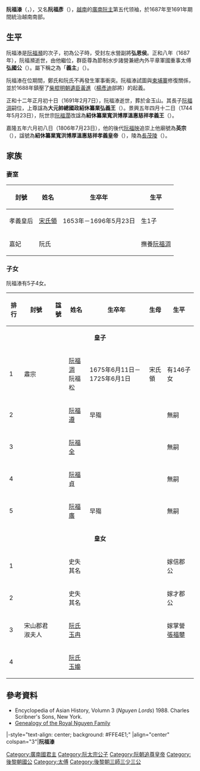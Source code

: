 {{東亞男性歷史人物
|名稱 =阮福溙
|身份 =[[後黎朝|後黎朝]][[阮主|廣南阮主]]
|國家 =[[大越|大越]]
|時代 =[[郑阮纷争|郑阮纷争]]
|主君 =
|屆數 =5
|最高職務 =義主<br/><span style="font-size:smaller;">（1687年—1691年）</span>
|前任 = [[阮福瀕|阮福瀕]]
|繼任 = [[阮福淍|阮福淍]]
|圖片名稱 =
|圖片大小 =
|圖片說明 =
|姓 =
|名 =
|姓名 =
|字 =
|號=
|官職 =
|封爵 =
|封號 =弘國公
|尊號 =義主
|別名 =
|出生日期 ={{birth date|1650|1|22}}<br/>慶德元年十二月二十一日
|出生地點 =
|婚年 =
|逝世日期 ={{death date and age|1691|2|7|1650|1|22}}<br/>正和十二年正月初十日
|逝世地點 =
|廟號 =英宗
|諡號 =紹休纂業弘義王→<br />紹休纂業寬洪博厚溫惠慈祥孝義王→<br />紹休纂業寬洪博厚溫惠慈祥孝義皇帝
|墓葬 =[[長茂陵|長茂陵]]
|祠廟 =
|父親 =[[阮福瀕|阮福瀕]]
|嫡母 =
|母親 =
|元配 =
|正室 =[[宋氏領|宋氏領]]
|妻 =
|側室=
|兄弟 =
|姐妹 =
|子 =[[阮福淍|阮福淍]]
|女 =
|嫡子=
|嫡女=
|庶子=
|庶女=
|其他親屬 =
|功名 = 
|經歷 = 
|著作 =
|注釋 =
}}
'''阮福溙'''（{{vie|v='''Nguyễn Phúc Thái'''|hn=阮福溙}}，{{bd|1650年|1月22日|1691年|2月7日|}}），又名'''阮福彥'''（{{vie|v='''Nguyễn Phúc Ngàn'''|hn=阮福彥}}），[[越南|越南]]的[[廣南國|廣南阮主]]第五代领袖，於1687年至1691年期間統治越南南部。

==生平==
阮福溙是[[阮福瀕|阮福瀕]]的次子，初為公子時，受封左水營副將'''弘恩侯'''。正和八年（1687年），阮福瀕逝世，由他繼位，群臣尊為節制水步諸營兼總內外平章軍國重事太傅'''弘國公'''（{{vie|v=Hoằng Quốc Công|hn=弘國公}}）。屬下稱之為「'''義主'''」（{{vie|v=Chúa Nghĩa|hn=主義}}）。

阮福溙在位期間，鄭氏和阮氏不再發生軍事衝突。阮福溙試圖與[[柬埔寨|柬埔寨]]修復關係，並於1688年鎮壓了[[胡志明市|柴棍]][[反清復明|明朝遺臣]][[黃進_(越南華僑)|黃進]]（[[楊彥迪|楊彥迪]]部將）的起義。

正和十二年正月初十日（1691年2月7日），阮福溙逝世，葬於金玉山。其長子[[阮福淍|阮福淍]]嗣位，上尊諡為'''大元帥總國政紹休纂業弘義王'''（{{vie|v=Đại Nguyên Soái Thống Quốc Chính Thiệu Hư Toản Nghiệp Hoằng Nghĩa Vương|hn=大元帥總國政紹休纂業弘義王}}）。景興五年四月十二日（1744年5月23日），阮世宗[[阮福濶|阮福濶]]改諡為'''紹休纂業寬洪博厚溫惠慈祥孝義王'''（{{vie|v=Thiệu Hư Toản Nghiệp Khoan Hồng Bác Hậu Ôn Huệ Từ Tường Hiếu Nghĩa Vương|hn=紹休纂業寬洪博厚溫惠慈祥孝義王}}）。

嘉隆五年六月初八日（1806年7月23日），他的後代[[阮福映|阮福映]]追崇上他廟號為'''英宗'''（{{vie|v=Anh Tông|hn=英宗}}），諡號為'''紹休纂業寬洪博厚溫惠慈祥孝義皇帝'''（{{vie|v=Thiệu Hư Toản Nghiệp Khoan Hồng Bác Hậu Ôn Huệ Từ Tường Hiếu Nghĩa Hoàng Đế|hn=紹休纂業寬洪博厚溫惠慈祥孝義皇帝}}），陵為[[長茂陵|長茂陵]]（{{vie|v=Trường mậu Lăng|hn=長茂陵}}）。

== 家族 ==
{{Ahnentafel top}}<center>
{{ahnentafel-compact5
|boxstyle_1=background-color: #c0c080;
|boxstyle_2=background-color: #b0b080;
|boxstyle_3=background-color: #a0a080;
|boxstyle_4=background-color: #909080;
|boxstyle_5=background-color: #808080;
|1='''英宗義皇帝阮福溙'''
|2='''父：'''太宗哲皇帝[[阮福瀕|阮福瀕]]
|3='''母：'''孝哲皇后[[宋氏堆|宋氏堆]]
|4='''祖父：'''神宗昭皇帝[[阮福瀾|阮福瀾]]
|5='''祖母：'''孝昭皇后[[段氏安|段氏安]]
|6='''外祖父：'''郡公[[宋福康|宋福康]]
|7='''外祖母：'''''不詳''
|8=
|9=
|10=
|11=
|12=
|13=
|14=
|15=
|16=
|17=
|18=
|19=
|20=
|21=
|22=
|23=
|24=
|25=
|26=
|27=
|28=
|29=
|30=
|31=
}}</center>
{{ahnentafel bottom}}

===妻室===
{| class="wikitable" style="text-align:center"
|-
! 封號 !! 姓名 !! 生卒年 !! 生平
|-
| 孝義皇后 || [[宋氏領|宋氏領]] || 1653年－1696年5月23日 || 生1子
|-
| 嘉妃 || 阮氏 || || 撫養[[阮福淍|阮福淍]]
|}

===子女===
阮福溙有5子4女。
{| class="wikitable" style="text-align:center"
|-
! 排行 !!封號!!諡號 !! 姓名 !! 生卒年 !! 生母 !! 生平
|-
| colspan=7 align="center"| '''皇子'''
|-
| 1 || 肅宗 || || [[阮福淍|阮福淍]]<br>阮福松 || 1675年6月11日－1725年6月1日 || 宋氏領 || 有146子女
|-
| 2 || || || [[阮福遵|阮福遵]] || 早殤 || || 無嗣
|-
| 3 || || || [[阮福全|阮福全]] || || || 無嗣
|-
| 4 || || || [[阮福貞|阮福貞]] || || || 無嗣
|-
| 5 || || || [[阮福廣|阮福廣]] || 早殤 || || 無嗣
|-
| colspan=7 align="center"| '''皇女'''
|-
| 1 || || || 史失其名 || || || 嫁信郡公
|-
| 2 || || || 史失其名 || || || 嫁才郡公
|-
| 3 || 宋山郡君淑夫人 || || [[阮氏玉冉|阮氏玉冉]] || || || 嫁掌營[[張福攀|張福攀]]
|-
| 4 || || || [[阮氏玉嬝|阮氏玉嬝]] || || ||
|}

== 參考資料 ==
* Encyclopedia of Asian History, Volumn 3 (''Nguyen Lords'') 1988. Charles Scribner's Sons, New York. 
* [http://www.4dw.net/royalark/Vietnam/annam2.htm Genealogy of the Royal Nguyen Family] {{Wayback|url=http://www.4dw.net/royalark/Vietnam/annam2.htm |date=20080215075626 }}
{{start box}}
|-style="text-align: center; background: #FFE4E1;"
|align="center" colspan="3"|'''阮福溙'''
{{s-before|[[阮福瀕|阮福瀕]]}}
{{s-title|[[越南君主列表#阮主（廣南國）|廣南阮主]]|1687年—1691年}}
{{s-after|[[阮福淍|阮福淍]]}}
{{end box}}

{{阮朝君主}}

[[Category:廣南國君主|Category:廣南國君主]]
[[Category:阮太宗公子|Category:阮太宗公子]]
[[Category:阮朝追尊皇帝|Category:阮朝追尊皇帝]]
[[Category:後黎朝國公|Category:後黎朝國公]]
[[Category:太傅|Category:太傅]]
[[Category:後黎朝三師三少三公|Category:後黎朝三師三少三公]]